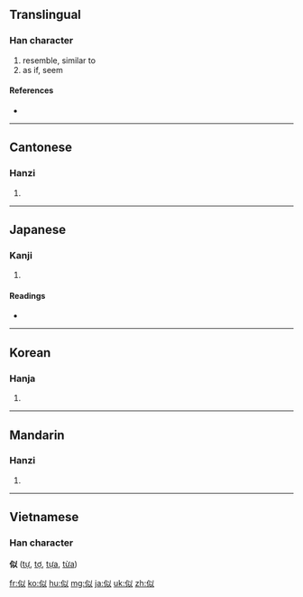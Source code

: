 ==Translingual==

===Han character===
{{Han char|rn=9|rad=人|as=05|sn=7|four=2820<sub>0</sub>|canj=人女戈人 (OVIO)|ids=⿰[[亻]][[以]]}}

# resemble, similar to
# as if, seem

====References====
* {{Han ref|kx=0097.100|dkj=00485|dj=0205.160|hdz=10127.020|uh=4F3C|ud=20284|bh=A6FC|bd=42748}}

----

==Cantonese==

===Hanzi===
{{yue-hanzi|jyut=|y=chi5}}

# {{defn|Cantonese|sort=人05}}

----

==Japanese==

===Kanji===
{{ja-kanji|grade=5|rs=人05}}

# {{defn|Japanese|sort=人05}}

====Readings====
* {{ja-readings|on=[[じ]] (ji)|kun=[[にる]] (niru)}}

----

==Korean==

===Hanja===
{{ko-hanja|hangeul=사|rv=sa|mr=sa}}

# {{defn|Korean|sort=人05}}

----

==Mandarin==

===Hanzi===
{{cmn-hanzi|pin=[[sì]] ([[si4]])|wg=ssu<sup>4</sup>}}

# {{defn|Mandarin|sort=人05}}

----

==Vietnamese==
===Han character===
'''似''' ([[tự]], [[tợ]], [[tựa]], [[từa]])

[[fr:似]]
[[ko:似]]
[[hu:似]]
[[mg:似]]
[[ja:似]]
[[uk:似]]
[[zh:似]]